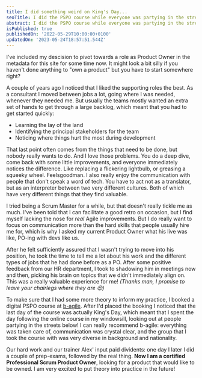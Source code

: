 ```yaml
---
title: I did something weird on King's Day...
seoTitle: I did the PSPO course while everyone was partying in the streets!
abstract: I did the PSPO course while everyone was partying in the streets!
isPublished: true
publishedOn: '2022-05-29T10:00:00+0100'
updatedOn: '2023-05-24T18:57:51.544Z'
---
```

I've included my descision to pivot towards a role as Product Owner in the metadata for this site for some time now. It might look a bit silly if you haven't done anything to "own a product" but you have to start somewhere right?

A couple of years ago I noticed that I liked the supporting roles the best. As a consultant I moved between jobs a lot, going where I was needed, whenever they needed me. But usually the teams mostly wanted an extra set of hands to get through a large backlog, which meant that you had to get started quickly:
- Learning the lay of the land
- Identifying the principal stakeholders for the team
- Noticing where things hurt the most during development

That last point often comes from the things that need to be done, but nobody really wants to do. And I love those problems. You do a deep dive, come back with some little improvements, and everyone immediately notices the difference. Like replacing a flickering lightbulb, or greasing a squeeky wheel. Feelsgoodman. I also really enjoy the communication with people that don't speak a word of tech. You have to act not as a translator, but as an interpreter between two very different cultures. Both of which have very different things that they find valuable.

I tried being a Scrum Master for a while, but that doesn't really tickle me as much. I've been told that I can facilitate a good retro on occasion, but I find myself lacking the nose for _real_ Agile improvements. But I do really want to focus on communication more than the hard skills that people usually hire me for, which is why I asked my current Product Owner what his live was like, PO-ing with devs like us.

After he felt sufficiently assured that I wasn't trying to move into his position, he took the time to tell me a lot about his work and the different types of jobs that he had done before as a PO. After some positive feedback from our HR department, I took to shadowing him in meetings now and then, picking his brain on topics that we didn't immediately align on. This was a really valuable experience for me! _(Thanks man, I promise to leave your chairlegs where they are 😉)_

To make sure that I had some more theory to inform my practice, I booked a digital PSPO course at [b-agile](https://bagile.co.uk). After I'd placed the booking I noticed that the last day of the course was actually King's Day, which meant that I spent the day following the online course in my windowsill, looking out at people partying in the streets below! I can really recommend b-agile: everything was taken care of, communication was crystal clear, and the group that I took the course with was very diverse in background and nationality.

Our hard work and our trainer Alex' input paid dividents: one day I later I did a couple of prep-exams, followed by the real thing. **Now I am a certified Professional Scrum Product Owner**, looking for a product that would like to be owned. I am very excited to put theory into practice in the future!
